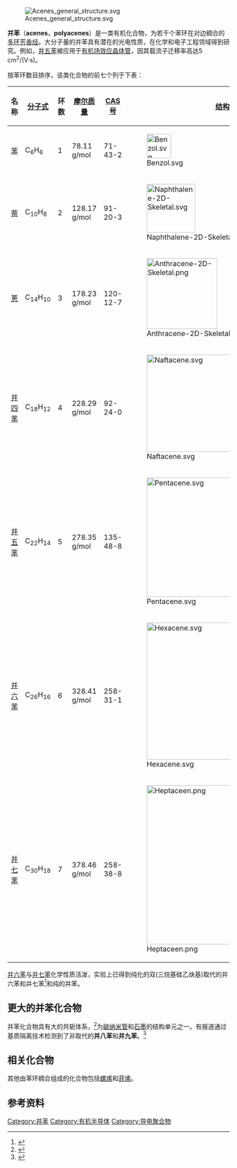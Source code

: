 [[Image:Acenes_general_structure.svg|thumb]]

'''并苯'''（'''acenes'''，'''polyacenes'''）是一类有机化合物，为若干个苯环在对边稠合的[[多环芳香烃|多环芳香烃]]。大分子量的并苯具有潜在的光电性质，在化学和电子工程领域得到研究。例如，[[并五苯|并五苯]]被应用于[[有机场效应晶体管|有机场效应晶体管]]，因其载流子迁移率高达5 cm<sup>2</sup>/(V·s)。 

按苯环数目排序，该类化合物的前七个列于下表：
{| class="wikitable"
! 名称
! [[分子式|分子式]]
! 环数
! [[摩尔质量|摩尔质量]]
! [[CAS号|CAS号]]
! [[结构式|结构式]]
|-
| [[苯|苯]]
| C<sub>6</sub>H<sub>6</sub>
| 1
| 78.11 g/mol
| 71-43-2
| [[File:Benzol.svg|55px]]
|-
| [[萘|萘]]
| C<sub>10</sub>H<sub>8</sub>
| 2
| 128.17 g/mol
| 91-20-3
| [[File:Naphthalene-2D-Skeletal.svg|110px]]
|-
| [[蒽|蒽]]
| C<sub>14</sub>H<sub>10</sub>
| 3
| 178.23 g/mol
| 120-12-7
| [[File:Anthracene-2D-Skeletal.png|160px]]
|-
| [[并四苯|并四苯]]
| C<sub>18</sub>H<sub>12</sub>
| 4
| 228.29 g/mol
| 92-24-0
| [[File:Naftacene.svg|220px]]
|-
| [[并五苯|并五苯]]
| C<sub>22</sub>H<sub>14</sub>
| 5
| 278.35 g/mol
| 135-48-8
| [[File:Pentacene.svg|270px]]
|-
| [[并六苯|并六苯]]
| C<sub>26</sub>H<sub>16</sub>
| 6
| 328.41 g/mol
| 258-31-1
| [[File:Hexacene.svg|310px]]
|-
| [[并七苯|并七苯]]
| C<sub>30</sub>H<sub>18</sub>
| 7
| 378.46 g/mol
| 258-38-8
| [[File:Heptaceen.png|360px]]
|}

[[并六苯|并六苯]]与[[并七苯|并七苯]]化学性质活泼，实验上已得到纯化的双(三烷基硅乙炔基)取代的并六苯和并七苯<ref>{{cite journal|doi=10.1002/anie.200604045|pmid=18046697|title=The Larger Acenes: Versatile Organic Semiconductors|year=2008|last1=Anthony|first1=John E.|journal=Angewandte Chemie International Edition|volume=47|issue=3|pages=452–83}}</ref>和纯的并苯。

==更大的并苯化合物==
并苯化合物具有大的共轭体系，<ref>{{cite journal|doi=10.1002/anie.200906002|pmid=20468014|title=Heptacene and Beyond: the Longest Characterized Acenes|year=2010|last1=Zade|first1=Sanjio S.|last2=Bendikov|first2=Michael|journal=Angewandte Chemie International Edition|volume=49|issue=24|pages=n/a}}</ref>为[[碳纳米管|碳纳米管]]和[[石墨|石墨]]的结构单元之一。有报道通过基质隔离技术检测到了非取代的'''并八苯'''和'''并九苯'''。<ref>{{cite journal|doi=10.1002/anie.200906355|pmid=20432492|title=Photogeneration of Octacene and Nonacene|year=2010|last1=Tönshoff|first1=Christina|last2=Bettinger|first2=Holger F.|journal=Angewandte Chemie International Edition|volume=49|issue=24|pages=n/a}}</ref> 

==相关化合物==
其他由苯环稠合组成的化合物包括[[螺烯|螺烯]]和[[菲烯|菲烯]]。

==参考资料==
{{reflist|2}}
[[Category:并苯|Category:并苯]]
[[Category:有机半导体|Category:有机半导体]]
[[Category:导电聚合物|Category:导电聚合物]]